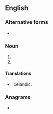 {{also|corp|Corp.}}
==English==

===Alternative forms===
* {{alter|en|corp|Corp.}}

===Noun===
{{en-noun|corps.}}

# {{abbreviation of|en|corporation}}
# {{abbreviation of|en|corporal}}

====Translations====
{{trans-top|corporation}}
* Icelandic: {{t+|is|hf.}}
{{trans-mid}}
{{trans-bottom}}

{{trans-top|corporal}}
{{trans-mid}}
{{trans-bottom}}

===Anagrams===
* {{anagrams|en|a=copr|COPR|CPOR|Copr.|RCPO|crop|proc}}